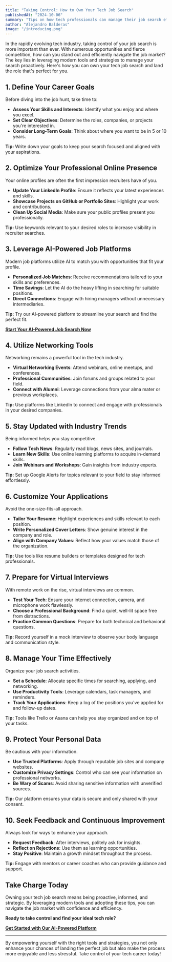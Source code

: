 ```yaml
---
title: "Taking Control: How to Own Your Tech Job Search"
publishedAt: "2024-10-06"
summary: "Tips on how tech professionals can manage their job search effectively using modern tools."
author: "Alejandro Balderas"
image: "/introducing.png"
---
```


In the rapidly evolving tech industry, taking control of your job search is more important than ever. With numerous opportunities and fierce competition, how can you stand out and efficiently navigate the job market? The key lies in leveraging modern tools and strategies to manage your search proactively. Here's how you can own your tech job search and land the role that's perfect for you.

## 1. **Define Your Career Goals**

Before diving into the job hunt, take time to:

- **Assess Your Skills and Interests**: Identify what you enjoy and where you excel.
- **Set Clear Objectives**: Determine the roles, companies, or projects you're interested in.
- **Consider Long-Term Goals**: Think about where you want to be in 5 or 10 years.

**Tip:** Write down your goals to keep your search focused and aligned with your aspirations.

## 2. **Optimize Your Professional Online Presence**

Your online profiles are often the first impression recruiters have of you.

- **Update Your LinkedIn Profile**: Ensure it reflects your latest experiences and skills.
- **Showcase Projects on GitHub or Portfolio Sites**: Highlight your work and contributions.
- **Clean Up Social Media**: Make sure your public profiles present you professionally.

**Tip:** Use keywords relevant to your desired roles to increase visibility in recruiter searches.

## 3. **Leverage AI-Powered Job Platforms**

Modern job platforms utilize AI to match you with opportunities that fit your profile.

- **Personalized Job Matches**: Receive recommendations tailored to your skills and preferences.
- **Time Savings**: Let the AI do the heavy lifting in searching for suitable positions.
- **Direct Connections**: Engage with hiring managers without unnecessary intermediaries.

**Tip:** Try our AI-powered platform to streamline your search and find the perfect fit.

**[Start Your AI-Powered Job Search Now](/sign-up)**

## 4. **Utilize Networking Tools**

Networking remains a powerful tool in the tech industry.

- **Virtual Networking Events**: Attend webinars, online meetups, and conferences.
- **Professional Communities**: Join forums and groups related to your field.
- **Connect with Alumni**: Leverage connections from your alma mater or previous workplaces.

**Tip:** Use platforms like LinkedIn to connect and engage with professionals in your desired companies.

## 5. **Stay Updated with Industry Trends**

Being informed helps you stay competitive.

- **Follow Tech News**: Regularly read blogs, news sites, and journals.
- **Learn New Skills**: Use online learning platforms to acquire in-demand skills.
- **Join Webinars and Workshops**: Gain insights from industry experts.

**Tip:** Set up Google Alerts for topics relevant to your field to stay informed effortlessly.

## 6. **Customize Your Applications**

Avoid the one-size-fits-all approach.

- **Tailor Your Resume**: Highlight experiences and skills relevant to each position.
- **Write Personalized Cover Letters**: Show genuine interest in the company and role.
- **Align with Company Values**: Reflect how your values match those of the organization.

**Tip:** Use tools like resume builders or templates designed for tech professionals.

## 7. **Prepare for Virtual Interviews**

With remote work on the rise, virtual interviews are common.

- **Test Your Tech**: Ensure your internet connection, camera, and microphone work flawlessly.
- **Choose a Professional Background**: Find a quiet, well-lit space free from distractions.
- **Practice Common Questions**: Prepare for both technical and behavioral questions.

**Tip:** Record yourself in a mock interview to observe your body language and communication style.

## 8. **Manage Your Time Effectively**

Organize your job search activities.

- **Set a Schedule**: Allocate specific times for searching, applying, and networking.
- **Use Productivity Tools**: Leverage calendars, task managers, and reminders.
- **Track Your Applications**: Keep a log of the positions you've applied for and follow-up dates.

**Tip:** Tools like Trello or Asana can help you stay organized and on top of your tasks.

## 9. **Protect Your Personal Data**

Be cautious with your information.

- **Use Trusted Platforms**: Apply through reputable job sites and company websites.
- **Customize Privacy Settings**: Control who can see your information on professional networks.
- **Be Wary of Scams**: Avoid sharing sensitive information with unverified sources.

**Tip:** Our platform ensures your data is secure and only shared with your consent.

## 10. **Seek Feedback and Continuous Improvement**

Always look for ways to enhance your approach.

- **Request Feedback**: After interviews, politely ask for insights.
- **Reflect on Rejections**: Use them as learning opportunities.
- **Stay Positive**: Maintain a growth mindset throughout the process.

**Tip:** Engage with mentors or career coaches who can provide guidance and support.

## Take Charge Today

Owning your tech job search means being proactive, informed, and strategic. By leveraging modern tools and adopting these tips, you can navigate the job market with confidence and efficiency.

**Ready to take control and find your ideal tech role?**

**[Get Started with Our AI-Powered Platform](/sign-up)**

---

By empowering yourself with the right tools and strategies, you not only enhance your chances of landing the perfect job but also make the process more enjoyable and less stressful. Take control of your tech career today!